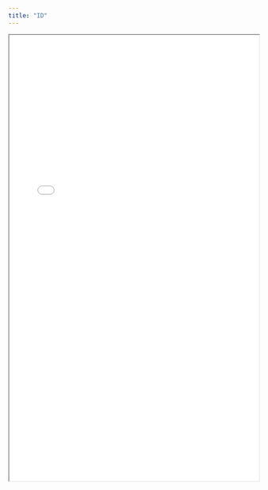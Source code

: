 ```yaml
---
title: "ID"
---
```


 <iframe src="/records/record.html" title="record" height="900" width="100%"></iframe> 